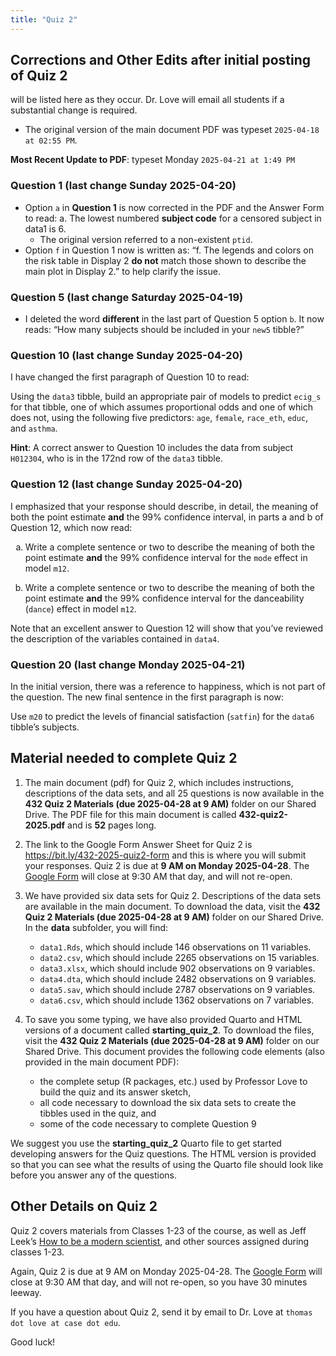 ```yaml
---
title: "Quiz 2"
---
```


## Corrections and Other Edits after initial posting of Quiz 2 

will be listed here as they occur. Dr. Love will email all students if a substantial change is required.

- The original version of the main document PDF was typeset `2025-04-18 at 02:55 PM`.

**Most Recent Update to PDF**: typeset Monday `2025-04-21 at 1:49 PM`

### Question 1 (last change Sunday 2025-04-20)

- Option `a` in **Question 1** is now corrected in the PDF and the Answer Form to read: a. The lowest numbered **subject code** for a censored subject in data1 is 6.
    - The original version referred to a non-existent `ptid`.
- Option `f` in Question 1 now is written as: "f. The legends and colors on the risk table in Display 2 **do not** match those shown to describe the main plot in Display 2." to help clarify the issue.

### Question 5 (last change Saturday 2025-04-19)

- I deleted the word **different** in the last part of Question 5 option `b`. It now reads: "How many subjects should be included in your `new5` tibble?"

### Question 10 (last change Sunday 2025-04-20)

I have changed the first paragraph of Question 10 to read:

Using the `data3` tibble, build an appropriate pair of models to predict `ecig_s` for that tibble, one of which assumes proportional odds and one of which does not, using the following five predictors: `age`, `female`, `race_eth`, `educ`, and `asthma`. 

**Hint**: A correct answer to Question 10 includes the data from subject `H012304`, who is in the 172nd row of the `data3` tibble.

### Question 12 (last change Sunday 2025-04-20)

I emphasized that your response should describe, in detail, the meaning of both the point estimate **and** the 99% confidence interval, in parts a and b of Question 12, which now read:

a. Write a complete sentence or two to describe the meaning of both the point estimate **and** the 99% confidence interval for the `mode` effect in model `m12`.

b. Write a complete sentence or two to describe the meaning of both the point estimate **and** the 99% confidence interval for the danceability (`dance`) effect in model `m12`.

Note that an excellent answer to Question 12 will show that you've reviewed the description of the variables contained in `data4`.

### Question 20 (last change Monday 2025-04-21)

In the initial version, there was a reference to happiness, which is not part of the question. The new final sentence in the first paragraph is now:

Use `m20` to predict the levels of financial satisfaction (`satfin`) for the `data6` tibble's subjects.

## Material needed to complete Quiz 2

1. The main document (pdf) for Quiz 2, which includes instructions, descriptions of the data sets, and all 25 questions is now available in the **432 Quiz 2 Materials (due 2025-04-28 at 9 AM)** folder on our Shared Drive. The PDF file for this main document is called **432-quiz2-2025.pdf** and is **52** pages long.

2. The link to the Google Form Answer Sheet for Quiz 2 is <https://bit.ly/432-2025-quiz2-form> and this is where you will submit your responses. Quiz 2 is due at **9 AM on Monday 2025-04-28**. The [Google Form](https://bit.ly/432-2025-quiz2-form) will close at 9:30 AM that day, and will not re-open.

3. We have provided six data sets for Quiz 2. Descriptions of the data sets are available in the main document. To download the data, visit the **432 Quiz 2 Materials (due 2025-04-28 at 9 AM)** folder on our Shared Drive. In the **data** subfolder, you will find:
    - `data1.Rds`, which should include 146 observations on 11 variables.
    - `data2.csv`, which should include 2265 observations on 15 variables.
    - `data3.xlsx`, which should include 902 observations on 9 variables.
    - `data4.dta`, which should include 2482 observations on 9 variables.
    - `data5.sav`, which should include 2787 observations on 9 variables.
    - `data6.csv`, which should include 1362 observations on 7 variables.

4. To save you some typing, we have also provided Quarto and HTML versions of a document called **starting_quiz_2**. To download the files, visit the **432 Quiz 2 Materials (due 2025-04-28 at 9 AM)** folder on our Shared Drive. This document provides the following code elements (also provided in the main document PDF):
    - the complete setup (R packages, etc.) used by Professor Love to build the quiz and its answer sketch,
    - all code necessary to download the six data sets to create the tibbles used in the quiz, and
    - some of the code necessary to complete Question 9

We suggest you use the **starting_quiz_2** Quarto file to get started developing answers for the Quiz questions. The HTML version is provided so that you can see what the results of using the Quarto file should look like before you answer any of the questions.

## Other Details on Quiz 2

Quiz 2 covers materials from Classes 1-23 of the course, as well as Jeff Leek's [How to be a modern scientist](https://leanpub.com/modernscientist), and other sources assigned during classes 1-23.

Again, Quiz 2 is due at 9 AM on Monday 2025-04-28. The [Google Form](https://bit.ly/432-2025-quiz2-form) will close at 9:30 AM that day, and will not re-open, so you have 30 minutes leeway.

If you have a question about Quiz 2, send it by email to Dr. Love at `thomas dot love at case dot edu`.

Good luck!
